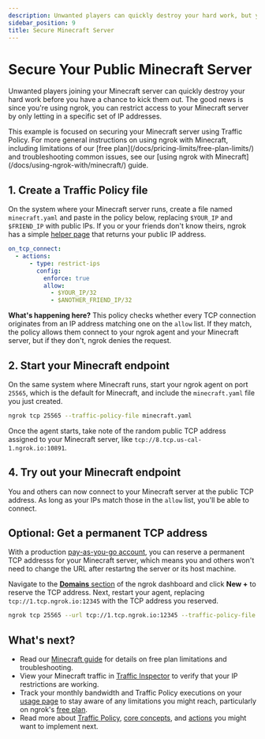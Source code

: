 ```yaml
---
description: Unwanted players can quickly destroy your hard work, but you can restrict access by letting in a specific set of IP addresses.
sidebar_position: 9
title: Secure Minecraft Server
---
```

# Secure Your Public Minecraft Server


Unwanted players joining your Minecraft server can quickly destroy your hard work before you have a chance to kick them out.
The good news is since you're using ngrok, you can restrict access to your Minecraft server by only letting in a specific set of IP addresses.

<Tip>
This example is focused on securing your Minecraft server using Traffic Policy.
For more general instructions on using ngrok with Minecraft, including limitations of our [free plan](/docs/pricing-limits/free-plan-limits/) and troubleshooting common issues, see our [using ngrok with Minecraft](/docs/using-ngrok-with/minecraft/) guide.
</Tip>

## 1. Create a Traffic Policy file

On the system where your Minecraft server runs, create a file named `minecraft.yaml` and paste in the policy below, replacing `$YOUR_IP` and `$FRIEND_IP` with public IPs.
If you or your friends don't know theirs, ngrok has a simple [helper page](https://ipv4.ngrok.com/) that returns your public IP address.

```yaml
on_tcp_connect:
  - actions:
      - type: restrict-ips
        config:
          enforce: true
          allow:
            - $YOUR_IP/32
            - $ANOTHER_FRIEND_IP/32
```

**What's happening here?** This policy checks whether every TCP connection originates from an IP address matching one on the `allow` list. If they match, the policy allows them connect to your ngrok agent and your Minecraft server, but if they don't, ngrok denies the request.

## 2. Start your Minecraft endpoint

On the same system where Minecraft runs, start your ngrok agent on port `25565`, which is the default for Minecraft, and include the `minecraft.yaml` file you just created.

```bash
ngrok tcp 25565 --traffic-policy-file minecraft.yaml
```

Once the agent starts, take note of the random public TCP address assigned to your Minecraft server, like `tcp://8.tcp.us-cal-1.ngrok.io:10891`.

## 4. Try out your Minecraft endpoint

You and others can now connect to your Minecraft server at the public TCP address.
As long as your IPs match those in the `allow` list, you'll be able to connect.

## Optional: Get a permanent TCP address

With a production [pay-as-you-go account](/docs/pricing-limits/), you can reserve a permanent TCP addresss for your Minecraft server, which means you and others won't need to change the URL after restartng the server or its host machine.

Navigate to the [**Domains** section](https://dashboard.ngrok.com/domains) of the ngrok dashboard and click **New +** to reserve the TCP address.
Next, restart your agent, replacing `tcp://1.tcp.ngrok.io:12345` with the TCP address you reserved.

```bash
ngrok tcp 25565 --url tcp://1.tcp.ngrok.io:12345 --traffic-policy-file minecraft.yaml
```

## What's next?

- Read our [Minecraft guide](/docs/using-ngrok-with/minecraft/) for details on free plan limitations and troubleshooting.
- View your Minecraft traffic in [Traffic Inspector](https://dashboard.ngrok.com/traffic-inspector) to verify that your IP restrictions are working.
- Track your monthly bandwidth and Traffic Policy executions on your [usage page](https://dashboard.ngrok.com/usage) to stay aware of any limitations you might reach, particularly on ngrok's [free plan](/docs/pricing-limits/free-plan-limits/).
- Read more about [Traffic Policy](/docs/traffic-policy), [core concepts](/docs/traffic-policy/concepts), and [actions](/docs/traffic-policy/actions) you might want to implement next.

